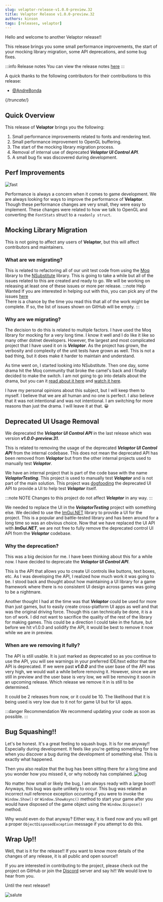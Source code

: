 ```yaml
---
slug: velaptor-release-v1.0.0-preview.32
title: Velaptor Release v1.0.0-preview.32
authors: kinson
tags: [releases, velaptor]
---
```


Hello and welcome to another Velaptor release!!

This release brings you some small performance improvements,
the start of your mocking library migration, some API deprecations, and some bug fixes.

:::info Release notes
You can view the release notes [here](https://github.com/KinsonDigital/Velaptor/releases/tag/v1.0.0-preview.32)
:::

A quick thanks to the following contributors for their contributions to this release:
- [@AndreBonda](https://github.com/AndreBonda)

{/*truncate*/}


## <span class="color-section">Quick Overview</span>

This release of **Velaptor** brings you the following:

1. Small performance improvements related to fonts and rendering text.
2. Small performance improvement to OpenGL buffering.
3. The start of the mocking library migration process.
4. Removal of internal use of deprecated _**Velaptor UI Control API**_.
5. A small bug fix was discovered during development.


## <span class="color-section">Perf Improvements</span>

![fast](https://media.giphy.com/media/fBEMsUeGHdpsClFsxM/giphy.gif)

Performance is always a concern when it comes to game development. We are always looking for ways to improve the performance of **Velaptor**.
Though these performance changes are very small, they were easy to implement. These changes were related to how we talk to OpenGL and
converting the `FontStats` struct to a `readonly struct`.


## <span class="color-section">Mocking Library Migration</span>

This is not going to affect any users of **Velaptor**, but this will affect contributors and maintainers.

### <span class="color-sub-section">What are we migrating?</span>

This is related to refactoring all of our unit test code from using the [Moq](https://github.com/devlooped/moq)
library to the [NSubstitute](https://nsubstitute.github.io/) library. This is going to take a while but all of
the issues related to this are created and ready to go. We will be working on releasing at least one of these issues or more per release.
:::note Help Wanted
If you are interested in helping out with this, you can pick any of the issues [here](https://github.com/KinsonDigital/Velaptor/issues?q=is%3Aissue+in%3Atitle+%22%F0%9F%9A%A7Refactor+moq+code+to+nsubstitute%22+-assignee%3ACalvinWilkinson+)  
There is a chance by the time you read this that all of the work might be complete. If so, the list of issues shown on GitHub will be empty.
:::


### <span class="color-sub-section">Why are we migrating?</span>

The decision to do this is related to multiple factors. I have used the Moq library for mocking for a very long time.
I know it well and I do like it like so many other dotnet developers. However, the largest and most complicated project
that I have used it on is _**Velaptor**_. As the project has grown, the verbosity and complexity of the unit tests have
grown as well. This is not a bad thing, but it does make it harder to maintain and understand.

As time went on, I started looking into NSubstitute. Then one day, some drama hit the Moq community that broke the camel's
back and I finally decided to make the switch. I am not going to go into details about the drama, but you can it
[read about it here](https://medium.com/checkmarx-security/popular-nuget-package-moq-silently-exfiltrates-user-data-to-cloud-service-d1888867406d)
and [watch it here](https://www.youtube.com/watch?v=A06nNjBKV7I).

I have my personal opinions about this subject, but I will keep them to myself. I believe that we are all human
and no one is perfect. I also believe that it was not intentional and was not intentional. I am switching for more
reasons than just the drama. I will leave it at that. 😀


## <span class="color-section">Deprecated UI Usage Removal</span>

We deprecated the _**Velaptor UI Control API**_ in the last release which was version _**v1.0.0-preview.31**_.

This is related to removing the usage of the deprecated _**Velaptor UI Control API**_ from the internal codebase.
This does not mean the deprecated API has been removed from _**Velaptor**_ but from the other internal
projects used to manually test _**Velaptor**_.

We have an internal project that is part of the code base with the name _**VelaptorTesting**_. This project is used
to manually test _**Velaptor**_ and is not part of the main solution. This project was [dogfooding](https://www.browserstack.com/blog/software-dogfooding/)
the deprecated UI API to provide a UI to help test _**Velaptor**_ itself.

:::note NOTE
Changes to this project do not affect
_**Velaptor**_ in any way.
:::

We needed to replace the UI in the _**VelaptorTesting**_ project with something else. We decided to use the
[ImGui.NET](https://github.com/ImGuiNET/ImGui.NET) library to provide a UI for the project.
This is a popular and battle-tested library and has been around for a long time so was an obvious choice.
Now that we have replaced the UI API with _**ImGui.NET**_, we are not free to fully remove the deprecated control UI API from the _**Velaptor**_ codebase.


### <span class="color-sub-section">Why the deprecation?</span>

This was a big decision for me. I have been thinking about this for a while now. I have decided to deprecate the
_**Velaptor UI Control API**_.

This is the API that allows you to create UI controls like buttons, text boxes, etc.
As I was developing the API, I realized how much work it was going to be. I stood back and thought about how maintaining
a UI library for a game framework where there is no consistent UI design across games was going to be a nightmare.

Another thought I had at the time was that _**Velaptor**_ could be used for more than just games, but to easily create
cross-platform UI apps as well and that was the original driving force. Though this can technically be done, it is a 
ton of work. I did not want to sacrifice the quality of the rest of the library for making games. This could be a
direction I could take in the future, but before we hit v1.0.0 and solidify the API, it would be best to remove it now
while we are in preview. 

### <span class="color-sub-section">When are we removing it fully?</span>

The API is still usable. It is just marked as deprecated so as you continue to use the API, you will see warnings
in your preferred IDE/text editor that the API is deprecated. If we were past _**v1.0.0**_ and the user base of the API
was very high, we would wait a while before removing it. However, since we are still in preview and the user base is
very low, we will be removing it soon in an upcoming release. Which release we remove it in is still to be determined.

It could be 2 releases from now, or it could be 10. The likelihood that it is being used is very low due to it
not for game UI but for UI apps.

:::danger Recommendation
We recommend updating your code as soon as possible.
:::


## <span class="color-section">Bug Squashing!!</span>

Let's be honest. It's a great feeling to squash bugs. It is for me anyway!!
Especially during development. It feels like you're getting something for free when
you discover a bug during the development of something else. This is exactly what happened.

Then you also realize that the bug has been sitting there for a long time and you wonder how you missed it,
or why nobody has complained.
![bug](https://media.giphy.com/media/EmSCxtcjQCmXK/giphy.gif)

No matter how small or likely the bug, I am always ready with a large boot!!
Anyways, this bug was quite unlikely to occur. This bug was related 
an incorrect null reference exception occurring if you were to invoke the
`Window.Show()` or `Window.ShowAsync()` method to start your game after
you would have disposed of the game object using the `Window.Dispose()` method.

Why would even do that anyway? Either way, it is fixed now and you will
get a proper `ObjectDisposedException` message if you attempt to do this.


## <span class="color-section">Wrap Up!!</span>

Well, that is it for the release!! If you want to know more details of the changes of any release,
it is all public and open source!!

If you are interested in contributing to the project, please check out the
project on GitHub or join the [Discord](https://discord.gg/qewu6fNgv7) server and say hi!!
We would love to hear from you.

Until the next release!!

![salute](https://media.giphy.com/media/rHR8qP1mC5V3G/giphy.gif)

